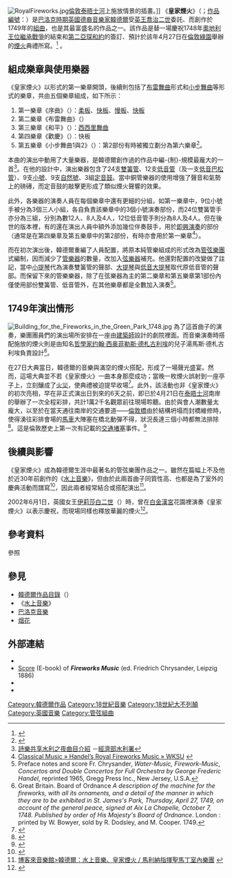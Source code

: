 {{About||'''烟火'''、'''焰火'''、'''烟花'''的其他用法|烟火 (消歧义)}}
{{noteTA
|1=zh-cn:亨德尔; zh-tw:韓德爾;
|2=zh-cn:乔治; zh-tw:喬治; zh-hk:佐治;
|3=zh-cn:弗里德里克; zh-tw:腓特烈; zh-hk:弗德烈;
|4=zh-cn:威斯敏斯特; zh-tw:西敏;
}}
[[File:RoyalFireworks.jpg|thumb]][[倫敦|倫敦]][[泰晤士河|泰晤士河]]上施放情景的插畫。]] 
《'''皇家煙火'''》（{{lang-en|'''Music for the Royal Fireworks'''}}；[[韓德爾作品目錄|作品編號]]：{{lang|en|'''HWV 351'''}}）是[[巴洛克時期|巴洛克時期]][[英國|英國]][[德裔|德裔]][[音樂家|音樂家]][[格奧爾格·弗里德里希·韓德爾|韓德爾]]受[[英國君主|英王]][[喬治二世_(英國)|喬治二世]]委託、而創作於1749年的[[組曲|組曲]]，也是其最富盛名的作品之一。該作品是替一場慶祝1748年[[奧地利王位繼承戰爭|奧地利王位繼承戰爭]]的結束和[[第二亞琛和約|第二亞琛和約]]的簽訂、預計於該年4月27日在[[倫敦|倫敦]][[綠園_(公園)|綠園]]舉辦的[[煙火|煙火]]典禮所寫。<ref>{{cite news |title=Handel - Music for the Royal Fireworks |url=https://www.classicfm.com/composers/handel/music/george-frideric-handel-music-royal-fireworks/ |accessdate=2021-11-01 |work=Classic FM |language=en |archive-date=2021-11-03 |archive-url=https://web.archive.org/web/20211103220416/https://www.classicfm.com/composers/handel/music/george-frideric-handel-music-royal-fireworks/ |dead-url=no }}</ref>
。

== 組成樂章與使用樂器 ==
《皇家煙火》以{{Link-en|法式序曲|French overture}}形式的第一樂章開頭，後續則包括了[[布雷舞曲|布雷舞曲]]形式和[[小步舞曲|小步舞曲]]等形式的樂章，共由五個樂章組成，如下所示：

<ol>
<li>第一樂章《序曲》（{{lang|en|''Ouverture''}}）：[[柔板|柔板]]、[[快板|快板]]、[[慢板|慢板]]、[[快板|快板]]
<li>第二樂章《布雷舞曲》（{{lang|en|''Bourrée''}}）
<li>第三樂章《和平》（{{lang|en|''La Paix''}}）：[[西西里舞曲|西西里舞曲]]
<li>第四樂章《歡慶》（{{lang|en|''La Réjouissance''}}）：快板
<li>第五樂章《小步舞曲1與2》（{{lang|en|''Menuets I and II''}}）：第2部份有時被獨立劃分為第六樂章<ref>{{Cite web |url=http://www.amazon.com/Music-Royal-Fireworks-No-6-Menuet/dp/B008SOJ5M4 |title=Amazon.com: Music for the Royal Fireworks: No.6 Menuet II: The Saint Petersburg Radio & TV Symphony Orchestra: MP3 Downloads |accessdate=2013-12-20 |archive-date=2013-12-23 |archive-url=https://web.archive.org/web/20131223040945/http://www.amazon.com/Music-Royal-Fireworks-No-6-Menuet/dp/B008SOJ5M4 |dead-url=no }}</ref>。
</ol>

本曲的演出中動用了大量樂器，是韓德爾創作過的作品中編-{制}-規模最龐大的一首<ref>[http://www.topwin.com.tw/water/index03-1.html 詩樂共享水利之夜曲目介紹] {{Wayback|url=http://www.topwin.com.tw/water/index03-1.html |date=20131220162428 }}－[[經濟部水利署|經濟部水利署]]</ref>。在他的設計中，演出樂器包含了24支[[雙簧管|雙簧管]]、12支[[低音管|低音管]]（及一支[[低音巴松管|低音巴松管]]）、9支[[小號|小號]]、9支[[法國號|自然號]]、3組[[定音鼓|定音鼓]]。當中銅管樂器的使用增強了聲音和氣勢上的磅礡，而定音鼓的敲擊更形成了類似煙火聲響的效果。

此外，各樂器的演奏人員在每個樂章中還有更細的分組，如第一樂章中，9位小號手被分為3個三人小組，各自負責該樂章中的3個小號演奏部份，而24位雙簧管手亦分為三組，分別為數12人、8人及4人，12位低音管手則分為8人及4人。但在後世的版本裡，有的還在演出人員中額外添加幾位伴奏鼓手，用於[[Ad_libitum|即興演奏]]的部份（通常是在第四樂章及第五樂章中的第2部份，有時亦會用於第一樂章<ref>[http://www.wksu.org/classical/2013/05/12/royal-fireworks/ Classical Music » Handel’s Royal Fireworks Music » WKSU] {{Wayback|url=http://www.wksu.org/classical/2013/05/12/royal-fireworks/ |date=20131221035829 }}</ref>）。

而在初次演出後，韓德爾重編了人員配置，將原本純管樂組成的形式改為[[管弦樂團|管弦樂團]]式編制，因而減少了[[管樂器|管樂器]]的數量，改加入[[弦樂器|弦樂器]]補充。他還對配置的改變做了註記，當中[[小提琴|小提琴]]代為演奏雙簧管的聲部、[[大提琴|大提琴]]與[[低音大提琴|低音大提琴]]取代原低音管的聲部。而保留下來的管樂樂器，除了在弦樂器為主的第二樂章和第五樂章第1部份內僅使用部份雙簧管、低音管外，在其他樂章都是全數加入演奏<ref>Preface notes and score Fr. Chrysander, ''Water-Music, Firework-Music, Concertos and Double Concertos for Full Orchestra by George Frederic Handel'', reprinted 1965, Gregg Press Inc., New Jersey, U.S.A.</ref>。

==1749年演出情形==
[[File:Building_for_the_Fireworks_in_the_Green_Park_1748.jpg|thumb]]
為了這首曲子的演奏，樂團團員們的演出場所安排在一座由[[建築師|建築師]]{{Link-en|喬凡尼‧尼科洛‧塞萬多尼|Giovanni Niccolo Servandoni|塞萬多尼}}設計的劇院裡面。而音樂演奏時搭配施放的煙火則是由知名[[哲學家|哲學家]][[约翰·西奥菲勒斯·德札古利埃|约翰·西奥菲勒斯·德札古利埃]]的兒子湯馬斯·德札古利埃負責設計<ref>Great Britain. Board of Ordnance ''A description of the machine for the fireworks, with all its ornaments, and a detail of the manner in which they are to be exhibited in St. James's Park, Thursday, April 27, 1749, on account of the general peace, signed at Aix La Chapelle, October 7, 1748. Published by order of His Majesty's Board of Ordnance''. London : printed by W. Bowyer, sold by R. Dodsley, and M. Cooper. 1749.</ref>。

在27日大典當日，韓德爾的音樂與滿空的煙火搭配，形成了一場聲光盛宴。然而，這場大典並不若《皇家煙火》一曲本身那麼成功；當晚一枚煙火誤射到一座亭子上，立刻釀成了[[火災|火災]]，使典禮被迫提早收場<ref name="Cassell's Chronology">{{cite book|last=Williams|first=Hywel|title=Cassell's Chronology of World History|url=https://archive.org/details/cassellschronolo0000will|location=London|publisher=Weidenfeld & Nicolson|year=2005|isbn=0-304-35730-8|pages=[https://archive.org/details/cassellschronolo0000will/page/313 313]}}</ref>。此外，該活動也非《皇家煙火》的初次亮相，早在非正式演出日到來的6天之前，即已於4月21日在[[泰晤士河|泰晤士河]]南岸的{{Link-en|沃克斯霍爾花園|Vauxhall Gardens}}舉辦了一次全程彩排，共計1萬2千名觀眾前往現場聆聽。由於與會人潮數量太龐大，以至於在當天通往南岸的交通要道——[[倫敦橋|倫敦橋]]由於結構坍塌而封橋維修時，使得湧往彩排會場的[[馬車|馬車]]大陣塞在橋北動彈不得，狀況長達三個小時都無法排除<ref>{{Cite web |url=https://findery.com/#ChiefCurator/notes/royal-fireworks-of-1749 |title=The Royal Fireworks of 1749 by Chief Curator • Findery |accessdate=2013-12-20 |archive-date=2013-12-20 |archive-url=https://web.archive.org/web/20131220080751/https://findery.com/#ChiefCurator/notes/royal-fireworks-of-1749 |dead-url=no }}</ref>。這是倫敦歷史上第一次有記載的[[交通堵塞|交通堵塞]]事件。<ref>{{cite news |title=Fire And 18th Century Traffic Jams: Handel And The Royal Fireworks |url=https://londonist.com/2013/03/fire-and-18th-century-traffic-jams-handel-and-the-royal-fireworks |accessdate=2021-11-01 |work=Londonist |date=2013-03-14 |language=en |archive-date=2021-11-02 |archive-url=https://web.archive.org/web/20211102025815/https://londonist.com/2013/03/fire-and-18th-century-traffic-jams-handel-and-the-royal-fireworks |dead-url=no }}</ref>

==後續與影響==
《皇家煙火》成為韓德爾生涯中最著名的管弦樂團作品之一。雖然在篇幅上不及他於近30年前創作的《[[水上音樂|水上音樂]]》，但由於此兩首曲子同質性高、也都是為了室外的慶典活動而譜寫<ref>{{Cite web |url=http://www.books.com.tw/exep/cdfile.php?item=0020025042 |title=博客來音樂館>韓德爾：水上音樂、皇家煙火—組曲 |accessdate=2013-12-20 |archive-date=2013-12-20 |archive-url=https://web.archive.org/web/20131220081917/http://www.books.com.tw/exep/cdfile.php?item=0020025042 |dead-url=no }}</ref>，因此兩者經常結合或搭配演出<ref>[http://www.books.com.tw/exep/cdfile.php?item=0020173786 博客來音樂館>韓德爾：水上音樂、皇家煙火 / 馬利納指揮聖馬丁室內樂團] {{Wayback|url=http://www.books.com.tw/exep/cdfile.php?item=0020173786 |date=20131220081806 }}</ref>。

2002年6月1日，英國女王[[伊莉莎白二世|伊莉莎白二世]]{{Link-en|伊麗莎白二世登基金禧紀念|Golden Jubilee of Elizabeth II|登基五十週年大典}}（{{lang|en|Golden Jubilee}}）時，曾在[[白金漢宮|白金漢宮]]花園裡演奏《皇家煙火》以表示慶祝，而現場同樣也釋放華麗的煙火<ref>{{YouTube|id=4BQemxvhhDQ|title=La Réjouissance-Music for the Royal Fireworks}}</ref>。

== 參考資料 ==
;參照
{{reflist}}

== 參見 ==
{{portal box|古典音乐|英國}}
* [[韓德爾作品目錄|韓德爾作品目錄]]（{{lang|en|HWV}}）
* 《[[水上音樂|水上音樂]]》
* [[巴洛克音樂|巴洛克音樂]]
* [[烟花|烟花]]

== 外部連結 ==
* {{IMSLP2|work=Music for the Royal Fireworks, HWV 351 (Handel, George Frideric)|cname=《皇家煙火》}}
* [http://mdz1.bib-bvb.de/~db/0001/bsb00016884/images/ Score]{{Dead link|date=2019年11月 |bot=InternetArchiveBot |fix-attempted=yes }} (E-book) of '''''Fireworks Music''''' (ed. Friedrich Chrysander, Leipzig 1886)
* {{YouTube|id=SIhvelwCuUk|title=(part 1/2) Handel -〈Music for the Royal Fireworks〉Ouverture / Suite, HWV 351 ([[特雷沃·平诺克|Trevor Pinnock]])}}
* {{YouTube|id=6mgDDeJc9d8|title=(part 2/2) Handel -〈Music for the Royal Fireworks〉Suite, HWV 351 (Trevor Pinnock)}}

[[Category:韓德爾作品|Category:韓德爾作品]]
[[Category:18世紀音樂|Category:18世紀音樂]]
[[Category:18世紀大不列顛|Category:18世紀大不列顛]]
[[Category:英國音樂|Category:英國音樂]]
[[Category:管弦組曲|Category:管弦組曲]]